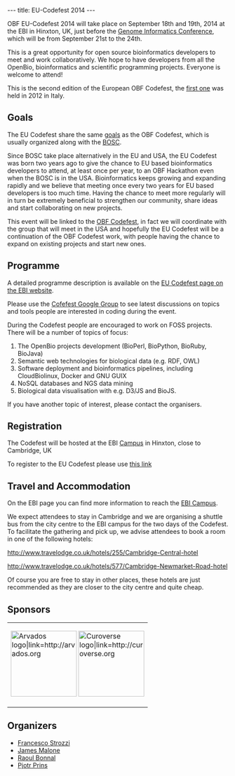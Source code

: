 ---
title: EU-Codefest 2014
---

OBF EU-Codefest 2014 will take place on September 18th and 19th, 2014 at the EBI in Hinxton, UK, just before the [https://registration.hinxton.wellcome.ac.uk/display_info.asp?id=406 Genome Informatics Conference], which will be from September 21st to the 24th.

This is a great opportunity for open source bioinformatics developers to meet and work collaboratively. We hope to
have developers from all the OpenBio, bioinformatics and scientific programming projects. Everyone is welcome to
attend!

This is the second edition of the European OBF Codefest, the [http://www.open-bio.org/wiki/EU_Codefest_2012 first one] was held in 2012 in Italy. 

== Goals ==

The EU Codefest share the same [http://www.open-bio.org/wiki/Codefest_2014#Goals goals] as the OBF Codefest, which is usually organized along with the [http://www.open-bio.org/wiki/BOSC BOSC].

Since BOSC take place alternatively in the EU and USA, the EU Codefest was born two years ago to give the chance to EU based bioinformatics developers to attend, at least once per year, to an OBF Hackathon even when the BOSC is in the USA. Bioinformatics keeps growing and expanding rapidly and we believe that meeting once every two years for EU based developers is too much time. Having the chance to meet more regularly will in turn be extremely beneficial to strengthen our community, share ideas and start collaborating on new projects.

This event will be linked to the [http://www.open-bio.org/wiki/Codefest_2014 OBF Codefest], in fact we will coordinate with the group that will meet in the USA and hopefully the EU Codefest will be a continuation of the OBF Codefest work, with people having the chance to expand on existing projects and start new ones.

== Programme ==

A detailed programme description is available on the [http://www.ebi.ac.uk/training/course/eu-codefest EU Codefest page on the EBI website].

Please use the [https://groups.google.com/forum/#!forum/openbio-codefest-2014 Cofefest Google Group] to see latest discussions on topics and tools people are interested in coding during the event. 

During the Codefest people are encouraged to work on FOSS projects. There will be a number of topics of focus:

# The OpenBio projects development (BioPerl, BioPython, BioRuby, BioJava)
# Semantic web technologies for biological data (e.g. RDF, OWL)
# Software deployment and bioinformatics pipelines, including CloudBiolinux, Docker and GNU GUIX
# NoSQL databases and NGS data mining
# Biological data visualisation with e.g. D3/JS and BioJS.

If you have another topic of interest, please contact the organisers.

== Registration ==

The Codefest will be hosted at the EBI [http://www.ebi.ac.uk Campus] in Hinxton, close to Cambridge, UK

To register to the EU Codefest please use [http://embl-web.ungerboeck.com/reg/reg_p1_form.aspx?oc=20&ct=GBPNORMAL&eventid=5356 this link]

== Travel and Accommodation ==

On the EBI page you can find more information to reach the [http://www.ebi.ac.uk/about/travel EBI Campus].

We expect attendees to stay in Cambridge and we are organising a shuttle bus from the city centre to the EBI campus for the two days of the Codefest. To facilitate the gathering and pick up, we advise attendees to book a room in one of the following hotels: 

http://www.travelodge.co.uk/hotels/255/Cambridge-Central-hotel

http://www.travelodge.co.uk/hotels/577/Cambridge-Newmarket-Road-hotel

Of course you are free to stay in other places, these hotels are just recommended as they are closer to the city centre and quite cheap.

== Sponsors ==
{|
| [[File:Arvados.png|150px|center|Arvados logo|link=http://arvados.org]]
[[File:curoverse_logo_2014.png|150px|center|Curoverse logo|link=http://curoverse.org]]
|}


== Organizers ==

* [https://github.com/fstrozzi Francesco Strozzi]
* [http://www.ebi.ac.uk/~malone/ James Malone]
* [https://github.com/helios Raoul Bonnal]
* [http://thebird.nl/ Pjotr Prins]
